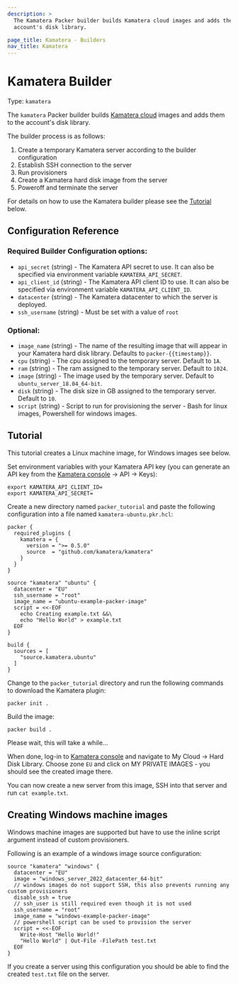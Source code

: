 ```yaml
---
description: >
  The Kamatera Packer builder builds Kamatera cloud images and adds them to the
  account's disk library.

page_title: Kamatera - Builders
nav_title: Kamatera
---
```


# Kamatera Builder

Type: `kamatera`

The `kamatera` Packer builder builds [Kamatera cloud](https://www.kamatera.com/express/compute/)
images and adds them to the account's disk library.

The builder process is as follows:

1. Create a temporary Kamatera server according to the builder configuration
2. Establish SSH connection to the server
3. Run provisioners
4. Create a Kamatera hard disk image from the server
5. Poweroff and terminate the server

For details on how to use the Kamatera builder please see the [Tutorial](#tutorial) below.

## Configuration Reference

### Required Builder Configuration options:

- `api_secret` (string) - The Kamatera API secret to use. It can also be specified via environment variable `KAMATERA_API_SECRET`.
- `api_client_id` (string) - The Kamatera API client ID to use. It can also be specified via environment variable `KAMATERA_API_CLIENT_ID`.
- `datacenter` (string) - The Kamatera datacenter to which the server is deployed.
- `ssh_username` (string) - Must be set with a value of `root`

### Optional:

- `image_name` (string) - The name of the resulting image that will appear in your Kamatera hard disk library. Defaults to `packer-{{timestamp}}`.
- `cpu` (string) - The cpu assigned to the temporary server. Default to `1A`.
- `ram` (string) - The ram assigned to the temporary server. Default to `1024`.
- `image` (string) - The image used by the temporary server. Default to `ubuntu_server_18.04_64-bit`.
- `disk` (string) - The disk size in GB assigned to the temporary server. Default to `10`.
- `script` (string) - Script to run for provisioning the server - Bash for linux images, Powershell for windows images.

## Tutorial

This tutorial creates a Linux machine image, for Windows images see below.

Set environment variables with your Kamatera API key (you can generate an API key from the [Kamatera console](https://console.kamatera.com) -> API -> Keys):

```shell
export KAMATERA_API_CLIENT_ID=
export KAMATERA_API_SECRET=
```

Create a new directory named `packer_tutorial` and paste the following configuration into a file named `kamatera-ubuntu.pkr.hcl`:

```hcl
packer {
  required_plugins {
    kamatera = {
      version = ">= 0.5.0"
      source  = "github.com/kamatera/kamatera"
    }
  }
}

source "kamatera" "ubuntu" {
  datacenter = "EU"
  ssh_username = "root"
  image_name = "ubuntu-example-packer-image"
  script = <<-EOF
    echo Creating example.txt &&\
    echo "Hello World" > example.txt
  EOF
}

build {
  sources = [
    "source.kamatera.ubuntu"
  ]
}
```

Change to the `packer_tutorial` directory and run the following commands to download the Kamatera plugin:

```shell
packer init .
```

Build the image:

```shell
packer build .
```

Please wait, this will take a while...

When done, log-in to [Kamatera console](https://console.kamatera.com) and navigate to My Cloud -> Hard Disk Library.
Choose zone `EU` and click on MY PRIVATE IMAGES - you should see the created image there.

You can now create a new server from this image, SSH into that server and run `cat example.txt`.

## Creating Windows machine images

Windows machine images are supported but have to use the inline script argument instead of custom provisioners.

Following is an example of a windows image source configuration:

```
source "kamatera" "windows" {
  datacenter = "EU"
  image = "windows_server_2022_datacenter_64-bit"
  // windows images do not support SSH, this also prevents running any custom provisioners
  disable_ssh = true
  // ssh_user is still required even though it is not used
  ssh_username = "root"
  image_name = "windows-example-packer-image"
  // powershell script can be used to provision the server
  script = <<-EOF
    Write-Host "Hello World!"
    "Hello World" | Out-File -FilePath test.txt
  EOF
}
```

If you create a server using this configuration you should be able to find the created `test.txt` file on the server.
